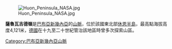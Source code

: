 {{noteTA
|G1 = TO
}}
[[Image:Huon_Peninsula_NASA.jpg|thumb]]

'''薩魯瓦吉德嶺'''是[[巴布亞新幾內亞|巴布亞新幾內亞]]的[[山脈|山脈]]，位於該國東北部[[休恩半島|休恩半島]]，最高點海拔高度4,121米，[[德國|德國]]在十九至二十世紀管治該地區時曾多次探索山區。

{{PapuaNewGuinea-geo-stub}}
[[Category:巴布亞新幾內亞山脈|Category:巴布亞新幾內亞山脈]]